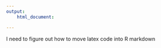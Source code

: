 ```yaml
---
output:
    html_document:

---
```

I need to figure out how to move latex code into R markdown





